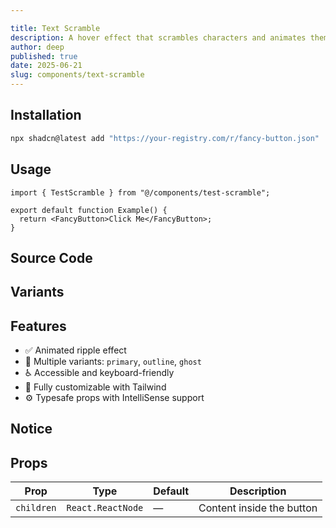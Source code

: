 ```yaml
---

title: Text Scramble
description: A hover effect that scrambles characters and animates them back to the original text.
author: deep
published: true
date: 2025-06-21
slug: components/text-scramble
---
```


<ComponentPreview name="text-scramble" />

## Installation

```bash
npx shadcn@latest add "https://your-registry.com/r/fancy-button.json"
```

## Usage

```tsx
import { TestScramble } from "@/components/test-scramble";

export default function Example() {
  return <FancyButton>Click Me</FancyButton>;
}
```

## Source Code

<ComponentSource name="text-scramble" />

## Variants


## Features
- ✅ Animated ripple effect  
- 🌈 Multiple variants: `primary`, `outline`, `ghost`  
- ♿ Accessible and keyboard-friendly  
- 🎨 Fully customizable with Tailwind  
- ⚙️ Typesafe props with IntelliSense support  

## Notice


## Props
<table style={{ width: "100%", borderCollapse: "collapse" }}>
  <thead>
    <tr>
      <th style={{ border: "1px solid #ccc", padding: "8px" }}>Prop</th>
      <th style={{ border: "1px solid #ccc", padding: "8px" }}>Type</th>
      <th style={{ border: "1px solid #ccc", padding: "8px" }}>Default</th>
      <th style={{ border: "1px solid #ccc", padding: "8px" }}>Description</th>
    </tr>
  </thead>
  <tbody>
    <tr>
      <td style={{ border: "1px solid #ccc", padding: "8px" }}><code>children</code></td>
      <td style={{ border: "1px solid #ccc", padding: "8px" }}><code>React.ReactNode</code></td>
      <td style={{ border: "1px solid #ccc", padding: "8px" }}>—</td>
      <td style={{ border: "1px solid #ccc", padding: "8px" }}>Content inside the button</td>
    </tr>
    
  </tbody>
</table>
